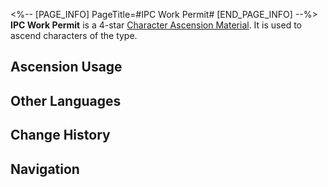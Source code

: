<%-- [PAGE_INFO]
PageTitle=#IPC Work Permit#
[END_PAGE_INFO] --%>
{{Item Infobox
|id          = 110421
|image       = Item IPC Work Permit.png{{subst:void|<!--$UPLOAD:<<SpriteOutput/ItemFigures/110421.png>-<Item IPC Work Permit.png>-<Item Icons>>-->}}
|type        = Character Ascension Material
|invCategory = Upgrade Materials
|rarity      = 4
|effect      = 
|description = An IPC "Senior Staff" work permit. Can be used for the Ascension of Physical characters.
|source1     = [[Stagnant Shadow: Clock Studios Theme Park]]
|source2     = [[Omni-Synthesizer]] &mdash; Material Exchange
}}
{{Description|In the IPC, only project team leaders will have a work permit in this style. For workaholics like these experienced staff, they'd sooner forget to wear clothes than this name card.<br /><br />''"This is more than just a pass into Pier Point. It is a status symbol!"''}}
'''IPC Work Permit''' is a 4-star [[Character Ascension Material]]. It is used to ascend characters of the {{Color|Physical|link=1}} type.

==Ascension Usage==
{{Ascension Usage}}

==Other Languages==
{{Other Languages
|en   = IPC Work Permit
|zhs  = 星际和平工作证
|zht  = 星際和平工作證
|ja   = スターピース社員証
|ko   = 스타피스 사원증
|es   = Permiso de trabajo de la Corporación
|fr   = Permis de travail de la CPI
|ru   = Разрешение на работу КММ
|th   = IPC Work Permit
|vi   = Thẻ Công Tác IPC
|de   = IFK-Arbeitserlaubnis
|id   = IPC Work Permit
|pt   = Visto de Trabalho da CPI
}}

==Change History==
{{Change History|2.2}}

==Navigation==
{{Upgrade Material Navbox}}
